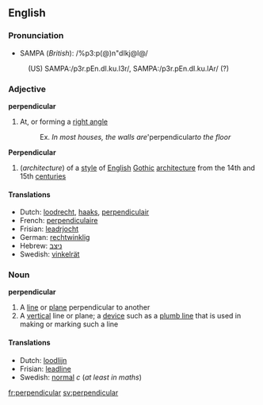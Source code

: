==English==
===Pronunciation===
*SAMPA (''British''): /%p3:p(@)n"dIkj@l@/
:(US) SAMPA:/p3r.pEn.dI.ku.l3r/, SAMPA:/p3r.pEn.dI.ku.lAr/ (?)

===Adjective===
{{wikipedia}}
'''perpendicular'''
# At, or forming a [[right angle]]
#: Ex. ''In most houses, the walls are '''perpendicular'' to the floor''
'''Perpendicular'''
#(''architecture'') of a [[style]] of [[English]] [[Gothic]] [[architecture]] from the 14th and 15th [[centuries]]

====Translations====
*Dutch: [[loodrecht]], [[haaks]], [[perpendiculair]]
*French: [[perpendiculaire]]
*Frisian: [[leadrjocht]]
*German: [[rechtwinklig]]
*Hebrew: [[ניצב]]
*Swedish: [[vinkelrät]]

===Noun===
'''perpendicular'''
# A [[line]] or [[plane]] perpendicular to another
# A [[vertical]] line or plane; a [[device]] such as a [[plumb line]] that is used in making or marking such a line

====Translations====
*Dutch: [[loodlijn]]
*Frisian: [[leadline]]
*Swedish: [[normal]] ''c'' (''at least in maths'')

[[fr:perpendicular]]
[[sv:perpendicular]]